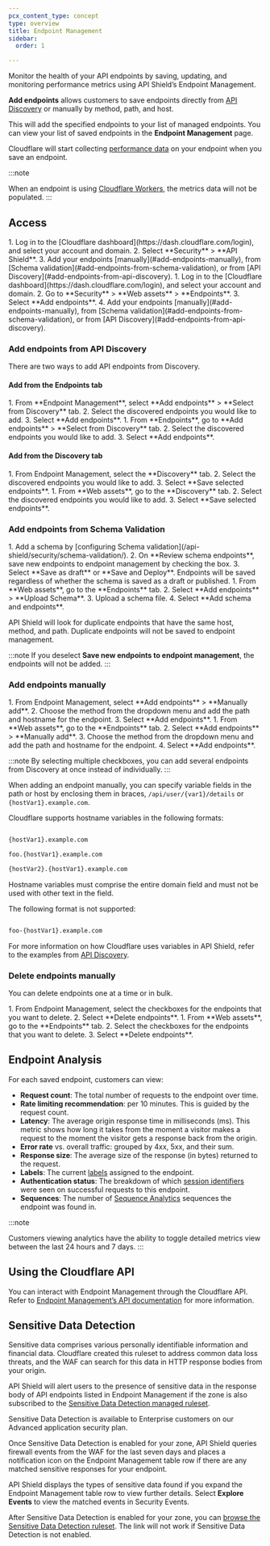 ```yaml
---
pcx_content_type: concept
type: overview
title: Endpoint Management
sidebar:
  order: 1

---
```



<Plan type="all" />

Monitor the health of your <GlossaryTooltip term="API endpoint">API endpoints</GlossaryTooltip> by saving, updating, and monitoring performance metrics using API Shield’s Endpoint Management.

**Add endpoints** allows customers to save endpoints directly from [API Discovery](/api-shield/security/api-discovery/) or manually by method, path, and host.

This will add the specified endpoints to your list of managed endpoints. You can view your list of saved endpoints in the **Endpoint Management** page.

Cloudflare will start collecting [performance data](/api-shield/management-and-monitoring/#endpoint-analysis) on your endpoint when you save an endpoint.

:::note

When an endpoint is using [Cloudflare Workers](/workers/), the metrics data will not be populated.
:::

## Access

<Tabs syncKey="dashNewNav">
  <TabItem label="Old dashboard">
    <Steps>
      1. Log in to the [Cloudflare dashboard](https://dash.cloudflare.com/login), and select your account and domain.
      2. Select **Security** > **API Shield**.
      3. Add your endpoints [manually](#add-endpoints-manually), from [Schema validation](#add-endpoints-from-schema-validation), or from [API Discovery](#add-endpoints-from-api-discovery).
    </Steps>
  </TabItem>
  <TabItem label="New dashboard" icon="rocket">
    <Steps>
      1. Log in to the [Cloudflare dashboard](https://dash.cloudflare.com/login), and select your account and domain.
      2. Go to **Security** > **Web assets** > **Endpoints**.
      3. Select **Add endpoints**.
      4. Add your endpoints [manually](#add-endpoints-manually), from [Schema validation](#add-endpoints-from-schema-validation), or from [API Discovery](#add-endpoints-from-api-discovery).
    </Steps>
  </TabItem>
</Tabs>

### Add endpoints from API Discovery

There are two ways to add API endpoints from Discovery.

#### Add from the Endpoints tab

<Tabs syncKey="dashNewNav">
  <TabItem label="Old dashboard">
    <Steps>
      1. From **Endpoint Management**, select **Add endpoints** > **Select from Discovery** tab.
      2. Select the discovered endpoints you would like to add.
      3. Select **Add endpoints**.
    </Steps>
  </TabItem>
  <TabItem label="New dashboard" icon="rocket">
    <Steps>
      1. From **Endpoints**, go to **Add endpoints** > **Select from Discovery** tab.
      2. Select the discovered endpoints you would like to add.
      3. Select **Add endpoints**.
    </Steps>
  </TabItem>
</Tabs>

#### Add from the Discovery tab

<Tabs syncKey="dashNewNav">
  <TabItem label="Old dashboard">
    <Steps>
      1. From Endpoint Management, select the **Discovery** tab.
      2. Select the discovered endpoints you would like to add.
      3. Select **Save selected endpoints**.
    </Steps>
  </TabItem>
  <TabItem label="New dashboard" icon="rocket">
    <Steps>
      1. From **Web assets**, go to the **Discovery** tab.
      2. Select the discovered endpoints you would like to add.
      3. Select **Save selected endpoints**.
    </Steps>
  </TabItem>
</Tabs>

### Add endpoints from Schema Validation

<Tabs syncKey="dashNewNav">
  <TabItem label="Old dashboard">
    <Steps>
      1. Add a schema by [configuring Schema validation](/api-shield/security/schema-validation/).
      2. On **Review schema endpoints**, save new endpoints to endpoint management by checking the box.
      3. Select **Save as draft** or **Save and Deploy**. Endpoints will be saved regardless of whether the schema is saved as a draft or published.
    </Steps>
  </TabItem>
  <TabItem label="New dashboard" icon="rocket">
    <Steps>
      1. From **Web assets**, go to the **Endpoints** tab.
      2. Select **Add endpoints** > **Upload Schema**.
      3. Upload a schema file.
      4. Select **Add schema and endpoints**.
    </Steps>
  </TabItem>
</Tabs>

API Shield will look for duplicate endpoints that have the same host, method, and path. Duplicate endpoints will not be saved to endpoint management.

:::note
If you deselect **Save new endpoints to endpoint management**, the endpoints will not be added.
:::

### Add endpoints manually


<Tabs syncKey="dashNewNav">
  <TabItem label="Old dashboard">
    <Steps>
      1. From Endpoint Management, select **Add endpoints** > **Manually add**.
      2. Choose the method from the dropdown menu and add the path and hostname for the endpoint.
      3. Select **Add endpoints**.
    </Steps>
  </TabItem>
  <TabItem label="New dashboard" icon="rocket">
    <Steps>
      1. From **Web assets**, go to the **Endpoints** tab.
      2. Select **Add endpoints** > **Manually add**.
      3. Choose the method from the dropdown menu and add the path and hostname for the endpoint.
      4. Select **Add endpoints**.
    </Steps>
  </TabItem>
</Tabs>


:::note
By selecting multiple checkboxes, you can add several endpoints from Discovery at once instead of individually.
:::

When adding an endpoint manually, you can specify variable fields in the path or host by enclosing them in braces, `/api/user/{var1}/details` or `{hostVar1}.example.com`.

Cloudflare supports hostname variables in the following formats:

```txt

{hostVar1}.example.com

foo.{hostVar1}.example.com

{hostVar2}.{hostVar1}.example.com
```

Hostname variables must comprise the entire domain field and must not be used with other text in the field.

The following format is not supported:

```txt

foo-{hostVar1}.example.com
```

For more information on how Cloudflare uses variables in API Shield, refer to the examples from [API Discovery](/api-shield/security/api-discovery/).

### Delete endpoints manually

You can delete endpoints one at a time or in bulk.

<Tabs syncKey="dashNewNav">
  <TabItem label="Old dashboard">
    <Steps>
      1. From Endpoint Management, select the checkboxes for the endpoints that you want to delete.
      2. Select **Delete endpoints**.
    </Steps>
  </TabItem>
  <TabItem label="New dashboard" icon="rocket">
    <Steps>
      1. From **Web assets**, go to the **Endpoints** tab.
      2. Select the checkboxes for the endpoints that you want to delete.
      3. Select **Delete endpoints**.
    </Steps>
  </TabItem>
</Tabs>

## Endpoint Analysis

For each saved endpoint, customers can view:

- **Request count**: The total number of requests to the endpoint over time.
- **Rate limiting recommendation**: per 10 minutes. This is guided by the request count.
- **Latency**: The average origin response time in milliseconds (ms). This metric shows how long it takes from the moment a visitor makes a request to the moment the visitor gets a response back from the origin.
- **Error rate** vs. overall traffic: grouped by 4xx, 5xx, and their sum.
- **Response size**: The average size of the response (in bytes) returned to the request.
- **Labels**: The current [labels](/api-shield/management-and-monitoring/endpoint-labels/) assigned to the endpoint.
- **Authentication status**: The breakdown of which [session identifiers](/api-shield/get-started/#session-identifiers) were seen on successful requests to this endpoint.
- **Sequences**: The number of [Sequence Analytics](/api-shield/security/sequence-analytics/) sequences the endpoint was found in.

:::note

Customers viewing analytics have the ability to toggle detailed metrics view between the last 24 hours and 7 days.
:::

## Using the Cloudflare API

You can interact with Endpoint Management through the Cloudflare API. Refer to [Endpoint Management’s API documentation](/api/resources/api_gateway/subresources/discovery/subresources/operations/methods/list/) for more information.

## Sensitive Data Detection

Sensitive data comprises various personally identifiable information and financial data. Cloudflare created this ruleset to address common data loss threats, and the WAF can search for this data in HTTP response bodies from your origin.

API Shield will alert users to the presence of sensitive data in the response body of API endpoints listed in Endpoint Management if the zone is also subscribed to the [Sensitive Data Detection managed ruleset](/waf/managed-rules/reference/sensitive-data-detection/).

Sensitive Data Detection is available to Enterprise customers on our Advanced application security plan.

Once Sensitive Data Detection is enabled for your zone, API Shield queries firewall events from the WAF for the last seven days and places a notification icon on the Endpoint Management table row if there are any matched sensitive responses for your endpoint.

API Shield displays the types of sensitive data found if you expand the Endpoint Management table row to view further details. Select **Explore Events** to view the matched events in Security Events.

After Sensitive Data Detection is enabled for your zone, you can [browse the Sensitive Data Detection ruleset](https://dash.cloudflare.com/?to=/:account/:zone/security/data/ruleset/e22d83c647c64a3eae91b71b499d988e/rules). The link will not work if Sensitive Data Detection is not enabled.
